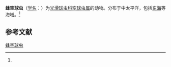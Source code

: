 {{Speciesbox
| name = 蜂空球虫
| status = 
| status_system = 
| image = 
| genus = Cenosphaera
| species = vesparia
| authority = ([[恩斯特·海克尔|Haeckel]], 1887)<ref name='id8960'>{{cite web| url =http://www.bioinfo.cn/db05/BjdwSpecies.php?action=view&id=8960| title =蜂空球虫| work =《中国动物物种编目数据库》| publisher =中国科学院微生物研究所| author =中国科学院动物研究所| accessdate =2009-04-16| deadurl =yes| archiveurl =https://web.archive.org/web/20160305003434/http://www.bioinfo.cn/db05/BjdwSpecies.php?action=view&id=8960| archivedate =2016-03-05| df =}}</ref>
}}

'''蜂空球虫'''（[[学名|学名]]：{{lang|la|''Cenosphaera vesparia''}}）为[[光滑球虫科|光滑球虫科]][[空球虫属|空球虫属]]的动物。分布于中太平洋，包括[[东海|东海]]等海域。<ref name='id8960'/>

== 参考文献 ==
{{reflist}}

{{Wikispecies|Cenosphaera vesparia}}

[[Category:空球虫属|蜂空球虫]]


{{放射虫小作品}}